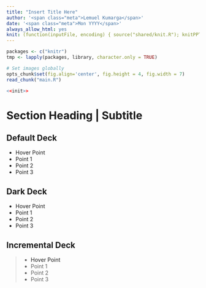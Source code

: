 ```yaml
---
title: "Insert Title Here"
author: '<span class="meta">Lemuel Kumarga</span>'
date: '<span class="meta">Mon YYYY</span>'
always_allow_html: yes
knit: (function(inputFile, encoding) { source("shared/knit.R"); knitPPT(inputFile, encoding) })
---
```


```r
packages <- c("knitr")
tmp <- lapply(packages, library, character.only = TRUE)

# Set images globally
opts_chunk$set(fig.align='center', fig.height = 4, fig.width = 7)
read_chunk("main.R")

<<init>>
```

# Section Heading | Subtitle

## Default Deck

- <a data-toggle="popover" title="Lorem Ipsum" data-content="Lorem Ipsum is simply dummy text of the printing and typesetting industry. Data obtained from https://www.lipsum.com/.">Hover Point</a>
- Point 1
- Point 2
- Point 3

## Dark Deck { .slide-dark }

- <a data-toggle="popover" title="Lorem Ipsum" data-content="Lorem Ipsum is simply dummy text of the printing and typesetting industry. Data obtained from https://www.lipsum.com/.">Hover Point</a>
- Point 1
- Point 2
- Point 3

## Incremental Deck

>- <a data-toggle="popover" title="Lorem Ipsum" data-content="Lorem Ipsum is simply dummy text of the printing and typesetting industry. Data obtained from https://www.lipsum.com/.">Hover Point</a>
>- Point 1
>- Point 2
>- Point 3

